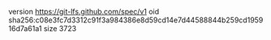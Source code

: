 version https://git-lfs.github.com/spec/v1
oid sha256:c08e3fc7d3312c91f3a984386e8d59cd14e7d44588844b259cd195916d7a61a1
size 3723
